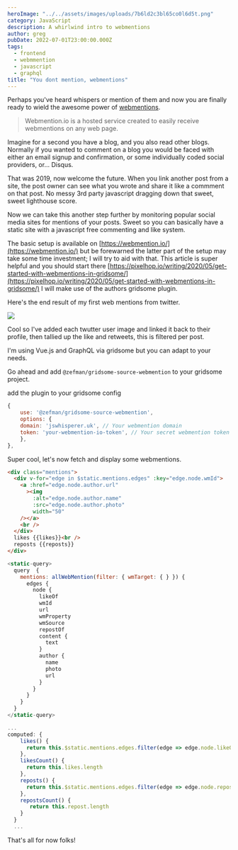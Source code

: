 ```yaml
---
heroImage: "../../assets/images/uploads/7b6ld2c3bl65co0l6d5t.png"
category: JavaScript
description: A whirlwind intro to webmentions
author: greg
pubDate: 2022-07-01T23:00:00.000Z
tags:
  - frontend
  - webmmention
  - javascript
  - graphql
title: "You dont mention, webmentions"
---
```


Perhaps you've heard whispers or mention of them and now you are finally ready to wield the awesome power of <a href="https://webmention.io/">webmentions</a>.

<blockquote>
  <p>
    Webmention.io is a hosted service created to easily receive webmentions on
    any web page.
  </p>
</blockquote>

Imagine for a second you have a blog, and you also read other blogs. Normally if you wanted to comment on a blog you would be faced with either an email signup and confirmation, or some individually coded social providers, or... Disqus.

That was 2019, now welcome the future. When you link another post from a site, the post owner can see what you wrote and share it like a commment on that post. No messy 3rd party javascript dragging down that sweet, sweet lighthouse score.

Now we can take this another step further by monitoring popular social media sites for mentions of your posts. Sweet so you can basically have a static site with a javascript free commenting and like system.

The basic setup is available on [https://webmention.io/](https://webmention.io/) but be forewarned the latter part of the setup may take some time investment; I will try to aid with that. This article is super helpful and you should start there [https://pixelhop.io/writing/2020/05/get-started-with-webmentions-in-gridsome/](https://pixelhop.io/writing/2020/05/get-started-with-webmentions-in-gridsome/) I will make use of the authors gridsome plugin.

Here's the end result of my first web mentions from twitter.

<img src="https://res.cloudinary.com/https-gregbenner-life/image/upload/v1589772655/Screenshot_from_2020-05-17_23-25-44_ikvkih.png" />

Cool so I've added each twutter user image and linked it back to their profile, then tallied up the like and retweets, this is filtered per post.

I'm using Vue.js and GraphQL via gridsome but you can adapt to your needs.

Go ahead and add `@zefman/gridsome-source-webmention` to your gridsome project.

add the plugin to your gridsome config

```js
{
    use: '@zefman/gridsome-source-webmention',
    options: {
    domain: 'jswhisperer.uk', // Your webmention domain
    token: 'your-webmention-io-token', // Your secret webmention token
    },
},
```

Super cool, let's now fetch and display some webmentions.

```html
<div class="mentions">
  <div v-for="edge in $static.mentions.edges" :key="edge.node.wmId">
    <a :href="edge.node.author.url"
      ><img
        :alt="edge.node.author.name"
        :src="edge.node.author.photo"
        width="50"
    /></a>
    <br />
  </div>
  likes {{likes}}<br />
  reposts {{reposts}}
</div>
```

```js
<static-query>
  query  {
    mentions: allWebMention(filter: { wmTarget: { } }) {
      edges {
        node {
          likeOf
          wmId
          url
          wmProperty
          wmSource
          repostOf
          content {
            text
          }
          author {
            name
            photo
            url
          }
        }
      }
    }
  }
</static-query>
```

```js
...
computed: {
    likes() {
      return this.$static.mentions.edges.filter(edge => edge.node.likeOf)
    },
    likesCount() {
      return this.likes.length
    },
    reposts() {
      return this.$static.mentions.edges.filter(edge => edge.node.repostOf)
    },
    repostsCount() {
       return this.repost.length
    }
  }
  ...
```

That's all for now folks!
